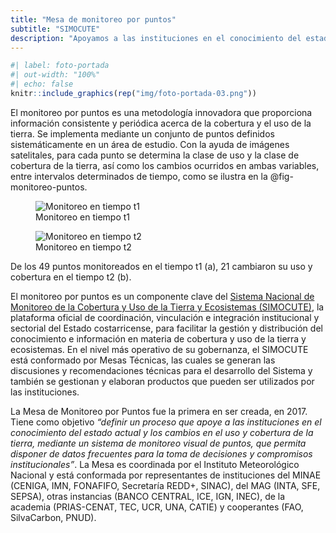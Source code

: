 ```yaml
---
title: "Mesa de monitoreo por puntos"
subtitle: "SIMOCUTE"
description: "Apoyamos a las instituciones en el conocimiento del estado actual y los cambios en el uso y cobertura de la tierra, mediante un sistema de monitoreo visual de puntos que permite disponer de datos frecuentes para toma de decisiones y compromisos institucionales."
---
```


```r
#| label: foto-portada
#| out-width: "100%"
#| echo: false
knitr::include_graphics(rep("img/foto-portada-03.png"))
```

El monitoreo por puntos es una metodología innovadora que proporciona información consistente y periódica acerca de la cobertura y el uso de la tierra. Se implementa mediante un conjunto de puntos definidos sistemáticamente en un área de estudio. Con la ayuda de imágenes satelitales, para cada punto se determina la clase de uso y la clase de cobertura de la tierra, así como los cambios ocurridos en ambas variables, entre intervalos determinados de tiempo, como se ilustra en la @fig-monitoreo-puntos.

::: {#fig-monitoreo-puntos layout-ncol=2}

![Monitoreo en tiempo t1](img/monitoreo-puntos-t1.png){#fig-monitoreo-puntos-t1}

![Monitoreo en tiempo t2](img/monitoreo-puntos-t2.png){#fig-monitoreo-puntos-t2}

De los 49 puntos monitoreados en el tiempo t1 (a), 21 cambiaron su uso y cobertura en el tiempo t2 (b).
:::

El monitoreo por puntos es un componente clave del [Sistema Nacional de Monitoreo de la Cobertura y Uso de la Tierra y Ecosistemas (SIMOCUTE)](https://simocute.go.cr/), la plataforma oficial de coordinación, vinculación e integración institucional y sectorial del Estado costarricense, para facilitar la gestión y distribución del conocimiento e información en materia de cobertura y uso de la tierra y ecosistemas. En el nivel más operativo de su gobernanza, el SIMOCUTE está conformado por Mesas Técnicas, las cuales se generan las discusiones y recomendaciones técnicas para el desarrollo del Sistema y también se gestionan y elaboran productos que pueden ser utilizados por las instituciones.

La Mesa de Monitoreo por Puntos fue la primera en ser creada, en 2017. Tiene como objetivo *“definir un proceso que apoye a las instituciones en el conocimiento del estado actual y los cambios en el uso y cobertura de la tierra, mediante un sistema de monitoreo visual de puntos, que permita disponer de datos frecuentes para la toma de decisiones y compromisos institucionales”*. La Mesa es coordinada por el Instituto Meteorológico Nacional y está conformada por representantes de instituciones del MINAE (CENIGA, IMN, FONAFIFO, Secretaría REDD+, SINAC), del MAG (INTA, SFE, SEPSA), otras instancias (BANCO CENTRAL, ICE, IGN, INEC), de la academia (PRIAS-CENAT, TEC, UCR, UNA, CATIE) y cooperantes (FAO, SilvaCarbon, PNUD).
